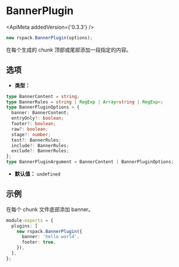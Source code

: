 
# BannerPlugin

<ApiMeta addedVersion={'0.3.3'} />

```js
new rspack.BannerPlugin(options);
```

在每个生成的 chunk 顶部或尾部添加一段指定的内容。

## 选项

- **类型：**

```ts
type BannerContent = string;
type BannerRules = string | RegExp | Array<string | RegExp>;
type BannerPluginOptions = {
  banner: BannerContent;
  entryOnly?: boolean;
  footer?: boolean;
  raw?: boolean;
  stage?: number;
  test?: BannerRules;
  include?: BannerRules;
  exclude?: BannerRules;
};
type BannerPluginArgument = BannerContent | BannerPluginOptions;
```

- **默认值：** `undefined`

<Table
  header={[
    {
      name: '名称',
      key: 'name',
    },
    {
      name: '类型',
      key: 'type',
    },
    {
      name: '默认值',
      key: 'default',
    },
    {
      name: '描述',
      key: 'description',
    },
  ]}
  body={[
    {
      name: '`banner`',
      type: '`string`',
      default: 'undefined',
      description: '指定 banner 内容（会被包裹成注释）',
    },
    {
      name: '`entryOnly`',
      type: '`boolean|undefined`',
      default: 'undefined',
      description: '如果值为 true，将只在入口 chunks 文件中添加',
    },
    {
      name: '`footer`',
      type: '`boolean|undefined`',
      default: 'undefined',
      description: '如果值为 true，banner 将会位于编译结果的最下方',
    },
    {
      name: '`raw`',
      type: '`boolean|undefined`',
      default: 'undefined',
      description: '如果值为 true，将直接输出，不会被作为注释',
    },
    {
      name: '`stage`',
      type: '`number|undefined`',
      default: '`PROCESS_ASSETS_STAGE_ADDITIONS`(-100)',
      description: 'Banner 应在哪个编译阶段注入',
    },
    {
      name: '`test`',
      type: '`BannerRules|undefined`',
      default: 'undefined',
      description: '包含所有匹配的模块',
    },
    {
      name: '`include`',
      type: '`BannerRules|undefined`',
      default: 'undefined',
      description: '根据条件匹配指定的模块',
    },
    {
      name: '`exclude`',
      type: '`BannerRules|undefined`',
      default: 'undefined',
      description: '根据条件排除指定的模块',
    },
  ]}
/>

## 示例

在每个 chunk 文件底部添加 banner。

```ts title="rspack.config.js"
module.exports = {
  plugins: [
    new rspack.BannerPlugin({
      banner: 'hello world',
      footer: true,
    }),
  ],
};
```
